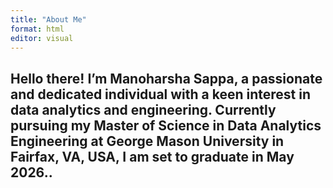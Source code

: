 ```yaml
---
title: "About Me"
format: html
editor: visual
---
```


## Hello there! I'm Manoharsha Sappa, a passionate and dedicated individual with a keen interest in data analytics and engineering. Currently pursuing my Master of Science in Data Analytics Engineering at George Mason University in Fairfax, VA, USA, I am set to graduate in May 2026..
